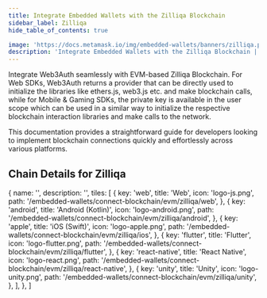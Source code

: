 ```yaml
---
title: Integrate Embedded Wallets with the Zilliqa Blockchain
sidebar_label: Zilliqa
hide_table_of_contents: true

image: 'https://docs.metamask.io/img/embedded-wallets/banners/zilliqa.png'
description: 'Integrate Embedded Wallets with the Zilliqa Blockchain | Embedded Wallets'
---
```



<SEO
  title="Integrate Embedded Wallets with the Zilliqa Blockchain"
  description="Integrate Embedded Wallets with the Zilliqa Blockchain | Embedded Wallets"
  image="https://docs.metamask.io/img/embedded-wallets/banners/zilliqa.png"
  slug="/embedded-wallets/connect-blockchain/evm/zilliqa"
/>

Integrate Web3Auth seamlessly with EVM-based Zilliqa Blockchain. For Web SDKs, Web3Auth returns a provider that can be directly used to initialize the libraries like ethers.js, web3.js etc. and make blockchain calls, while for Mobile & Gaming SDKs, the private key is available in the user scope which can be used in a similar way to initialize the respective blockchain interaction libraries and make calls to the network.

This documentation provides a straightforward guide for developers looking to implement blockchain connections quickly and effortlessly across various platforms.

## Chain Details for Zilliqa

<ChainDetailsZilliqa />

  {
    name: '',
    description: '',
    tiles: [
      {
        key: 'web',
        title: 'Web',
        icon: 'logo-js.png',
        path: '/embedded-wallets/connect-blockchain/evm/zilliqa/web',
      },
      {
        key: 'android',
        title: 'Android (Kotlin)',
        icon: 'logo-android.png',
        path: '/embedded-wallets/connect-blockchain/evm/zilliqa/android',
      },
      {
        key: 'apple',
        title: 'iOS (Swift)',
        icon: 'logo-apple.png',
        path: '/embedded-wallets/connect-blockchain/evm/zilliqa/ios',
      },
      {
        key: 'flutter',
        title: 'Flutter',
        icon: 'logo-flutter.png',
        path: '/embedded-wallets/connect-blockchain/evm/zilliqa/flutter',
      },
      {
        key: 'react-native',
        title: 'React Native',
        icon: 'logo-react.png',
        path: '/embedded-wallets/connect-blockchain/evm/zilliqa/react-native',
      },
      {
        key: 'unity',
        title: 'Unity',
        icon: 'logo-unity.png',
        path: '/embedded-wallets/connect-blockchain/evm/zilliqa/unity',
      },
    ],
  },
]

<Tiles tileGroups={Zilliqa} />
